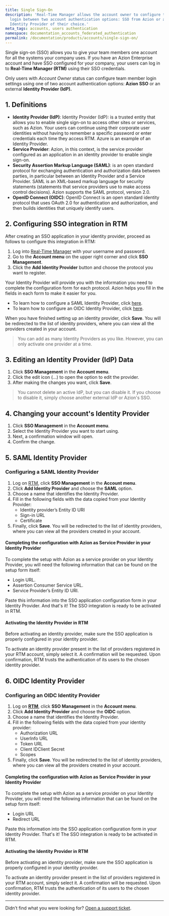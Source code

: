 ```yaml
---
title: Single Sign-On
description: 'Real-Time Manager allows the account owner to configure their users''
  login between two account authentication options: SSO from Azion or an external
  Identity Provider of their choice.'
meta_tags: accounts, users authentication
namespace: documentation_accounts_federated_authentication
permalink: /documentation/products/accounts/single-sign-on/
---
```


Single sign-on (SSO) allows you to give your team members one account for all the systems your company uses. If you have an Azion Enterprise account and have SSO configured for your company, your users can log in to **Real-Time Manager (RTM)** using their SSO credentials.

Only users with _Account Owner_ status can configure team member login settings using one of two account authentication options: **Azion SSO** or an external **Identity Provider (IdP).**

## 1. Definitions

* **Identity Provider (IdP)**: Identity Provider (IdP): is a trusted entity that allows you to enable single sign-on to access other sites or services, such as Azion. Your users can continue using their corporate user identities without having to remember a specific password or enter credentials each time they access RTM. Azure is an example of an Identity Provider.
* **Service Provider**: Azion, in this context, is the service provider configured as an application in an identity provider to enable single sign-on.
* **Security Assertion Markup Language (SAML)**: is an open standard protocol for exchanging authentication and authorization data between parties, in particular between an Identity Provider and a Service Provider. SAML is an XML-based markup language for security statements (statements that service providers use to make access control decisions). Azion supports the SAML protocol, version 2.0.
* **OpenID Connect (OIDC)**: OpenID Connect is an open standard identity protocol that uses OAuth 2.0 for authentication and authorization, and then builds identities that uniquely identify users.

## 2. Configuring SSO integration in RTM

After creating an SSO application in your identity provider, proceed as follows to configure this integration in RTM:

1. Log into [Real-Time Manager](https://manager.azion.com/) with your username and password.
2. Go to the **Account menu** on the upper right corner and click **SSO Management**.
3. Click the **Add Identity Provider** button and choose the protocol you want to register.

Your Identity Provider will provide you with the information you need to complete the configuration form for each protocol. Azion helps you fill in the fields in each form to make it easier for you.

* To learn how to configure a SAML Identity Provider, click [here](https://docs.github.com/pt/github-ae@latest/admin/identity-and-access-management/managing-iam-for-your-enterprise/configuring-saml-single-sign-on-for-your-enterprise).
* To learn how to configure an OIDC Identity Provider, click [here](https://docs.github.com/pt/actions/deployment/security-hardening-your-deployments/configuring-openid-connect-in-cloud-providers).

When you have finished setting up an identity provider, click **Save**. You will be redirected to the list of identity providers, where you can view all the providers created in your account.

> You can add as many Identity Providers as you like. However, you can only activate one provider at a time.

## 3. Editing an Identity Provider (IdP) Data

1. Click **SSO Management** in the **Account menu**.
2. Click the edit icon (...) to open the option to edit the provider.
3. After making the changes you want, click **Save**.

> You cannot delete an active IdP, but you can disable it. If you choose to disable it, simply choose another external IdP or Azion's SSO.

## 4. Changing your account's Identity Provider

1. Click **SSO Management** in the **Account menu**.
2. Select the Identity Provider you want to start using.
3. Next, a confirmation window will open.
4. Confirm the change.

## 5. SAML Identity Provider

### Configuring a SAML Identity Provider

1. Log on [RTM](https://manager.azion.com/), click **SSO Management** in the **Account menu**.
2. Click **Add Identity Provider** and choose the **SAML** option.
3. Choose a name that identifies the Identity Provider.
4. Fill in the following fields with the data copied from your Identity Provider:
   * Identity provider’s Entity ID URI
   * Sign-in URL
   * Certificate
5. Finally, click **Save**. You will be redirected to the list of identity providers, where you can view all the providers created in your account.

#### Completing the configuration with Azion as Service Provider in your Identity Provider

To complete the setup with Azion as a service provider on your Identity Provider, you will need the following information that can be found on the setup form itself:

* Login URL.
* Assertion Consumer Service URL.
* Service Provider’s Entity ID URI.

Paste this information into the SSO application configuration form in your Identity Provider. And that's it! The SSO integration is ready to be activated in RTM.

#### Activating the Identity Provider in RTM

Before activating an identity provider, make sure the SSO application is properly configured in your identity provider.

To activate an identity provider present in the list of providers registered in your RTM account, simply select it. A confirmation will be requested. Upon confirmation, RTM trusts the authentication of its users to the chosen identity provider.

## 6. OIDC Identity Provider

### Configuring an OIDC Identity Provider

1. Log on **[RTM](https://manager.azion.com/)**, click **SSO Management** in the **Account menu**.
2. Click **Add Identity Provider** and choose the **OIDC** option.
3. Choose a name that identifies the Identity Provider.
4. Fill in the following fields with the data copied from your identity provider:
   * Authorization URL
   * UserInfo URL
   * Token URL
   * Client IDClient Secret
   * Scopes
5. Finally, click **Save**. You will be redirected to the list of identity providers, where you can view all the providers created in your account.

#### Completing the configuration with Azion as Service Provider in your Identity Provider

To complete the setup with Azion as a service provider on your Identity Provider, you will need the following information that can be found on the setup form itself:

* Login URL
* Redirect URL

Paste this information into the SSO application configuration form in your Identity Provider. That's it! The SSO integration is ready to be activated in RTM.

#### Activating the Identity Provider in RTM

Before activating an identity provider, make sure the SSO application is properly configured in your identity provider.

To activate an identity provider present in the list of providers registered in your RTM account, simply select it. A confirmation will be requested. Upon confirmation, RTM trusts the authentication of its users to the chosen identity provider.

---

Didn’t find what you were looking for? [Open a support ticket](https://tickets.azion.com/).
